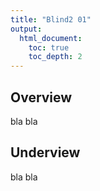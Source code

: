 ```yaml
---
title: "Blind2 01"
output:
  html_document:
    toc: true
    toc_depth: 2
---
```



Overview
----------

bla bla


Underview
----------

bla bla


